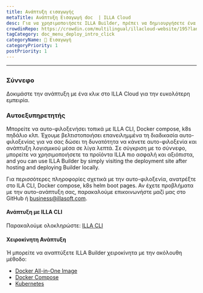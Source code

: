 ```yaml
---
title: Ανάπτυξη εισαγωγής
metaTitle: Ανάπτυξη Εισαγωγή doc  | ILLA Cloud
desc: Για να χρησιμοποιήσετε ILLA Builder, πρέπει να δημιουργήσετε ένα περιβάλλον αυτο-φιλοξενίας τοπικά ή να χρησιμοποιήσετε το ILLA Cloud για να παραλείψετε τη διαδικασία κατασκευής και να χρησιμοποιήσετε γρήγορα προϊόντα ILLA.
crowdinRepo: https://crowdin.com/multilingual/illacloud-website/195?languages=el&filter=basic&value=0
tagCategory: doc_menu_deploy_intro_click
categoryName: 👋 Εισαγωγή
categoryPriority: 1
postPriority: 1
---
```


* * *

## <h2 hidden>Ανάπτυξη εισαγωγής</h2>

### Σύννεφο

Δοκιμάστε την ανάπτυξη με ένα κλικ στο ILLA Cloud για την ευκολότερη εμπειρία.

### Αυτοεξυπηρετητής

Μπορείτε να αυτο-φιλοξενήσει τοπικά με ILLA CLI, Docker compose, k8s πηδάλιο κλπ. Έχουμε βελτιστοποιήσει επανειλημμένα τη διαδικασία αυτο-φιλοξενίας για να σας δώσει τη δυνατότητα να κάνετε αυτο-φιλοξενία και ανάπτυξη λογισμικού μέσα σε λίγα λεπτά. Σε σύγκριση με το σύννεφο, μπορείτε να χρησιμοποιήσετε τα προϊόντα ILLA πιο ασφαλή και αξιόπιστα, and you can use ILLA Builder by simply visiting the deployment site after hosting and deploying Builder locally.

Για περισσότερες πληροφορίες σχετικά με την αυτο-φιλοξενία, ανατρέξτε στο ILA CLI, Docker compose, k8s helm boot pages.
Αν έχετε προβλήματα με την αυτο-ανάπτυξη σας, παρακαλούμε επικοινωνήστε μαζί μας στο GitHub ή business@illasoft.com.

#### Ανάπτυξη με ILLA CLI

Παρακαλούμε ολοκληρώστε: [ILLA CLI](https://www.illacloud.com/docs/illa-cli)

#### Χειροκίνητη Ανάπτυξη

Ή μπορείτε να αναπτύξετε ILLA Builder χειροκίνητα με την ακόλουθη μέθοδο:

-   [Docker All-in-One Image](https://github.com/illacloud/deploy-illa-manually/blob/main/docker/README.md)
-   [Docker Compose](https://github.com/illacloud/deploy-illa-manually/blob/main/docker-compose/README.md)
-   [Kubernetes](https://github.com/illacloud/deploy-illa-manually/blob/main/kubernetes/README.md)
